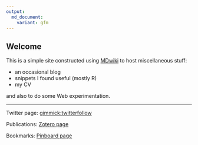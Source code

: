 ```yaml
---
output:
  md_document:
    variant: gfm
---
```


## Welcome 

This is a simple site constructed using [MDwiki](https://dynalon.github.io/mdwiki) to host miscellaneous stuff:

- an occasional blog
- snippets I found useful (mostly R)
- my CV

and also to do some Web experimentation.     

---

Twitter page: [gimmick:twitterfollow](carupalley)

Publications: [Zotero page](https://www.zotero.org/drprcleary/) 

Bookmarks: [Pinboard page](https://pinboard.in/u:prcleary)
